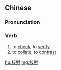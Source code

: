{{also|核对}}
==Chinese==
{{zh-forms|s=核对}}

===Pronunciation===
{{zh-pron
|m=héduì
|cat=v
}}

===Verb===
{{zh-verb}}

# to [[check]], to [[verify]]
# to [[collate]], to [[contrast]]

[[hu:核對]]
[[mg:核對]]
